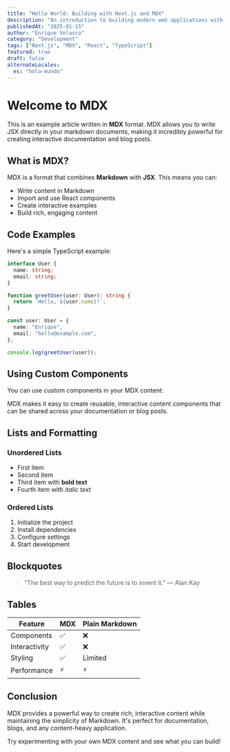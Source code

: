 ```yaml
---
title: "Hello World: Building with Next.js and MDX"
description: "An introduction to building modern web applications with Next.js 15 and MDX for content management."
publishedAt: "2025-01-15"
author: "Enrique Velasco"
category: "Development"
tags: ["Next.js", "MDX", "React", "TypeScript"]
featured: true
draft: false
alternateLocales:
  es: "hola-mundo"
---
```


# Welcome to MDX

This is an example article written in **MDX** format. MDX allows you to write JSX directly in your markdown documents, making it incredibly powerful for creating interactive documentation and blog posts.

## What is MDX?

MDX is a format that combines **Markdown** with **JSX**. This means you can:

- Write content in Markdown
- Import and use React components
- Create interactive examples
- Build rich, engaging content

## Code Examples

Here's a simple TypeScript example:

```typescript
interface User {
  name: string;
  email: string;
}

function greetUser(user: User): string {
  return `Hello, ${user.name}!`;
}

const user: User = {
  name: "Enrique",
  email: "hello@example.com",
};

console.log(greetUser(user));
```

## Using Custom Components

You can use custom components in your MDX content:

<Callout type="info" title="Pro Tip">
  MDX makes it easy to create reusable, interactive content components that can
  be shared across your documentation or blog posts.
</Callout>

## Lists and Formatting

### Unordered Lists

- First item
- Second item
- Third item with **bold text**
- Fourth item with _italic text_

### Ordered Lists

1. Initialize the project
2. Install dependencies
3. Configure settings
4. Start development

## Blockquotes

> "The best way to predict the future is to invent it."
> — Alan Kay

## Tables

| Feature       | MDX | Plain Markdown |
| ------------- | --- | -------------- |
| Components    | ✅  | ❌             |
| Interactivity | ✅  | ❌             |
| Styling       | ✅  | Limited        |
| Performance   | ⚡  | ⚡             |

## Conclusion

MDX provides a powerful way to create rich, interactive content while maintaining the simplicity of Markdown. It's perfect for documentation, blogs, and any content-heavy application.

Try experimenting with your own MDX content and see what you can build!
